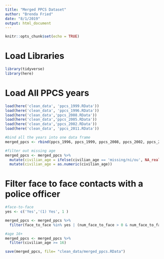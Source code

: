 ```yaml
---
title: "Merged PPCS Dataset"
author: "Brenda Fried"
date: "8/1/2019"
output: html_document
---
```


```r
knitr::opts_chunk$set(echo = TRUE)
```

# Load Libraries
```r
library(tidyverse)
library(here)
```

# Load All PPCS years
```r
load(here('clean_data', 'ppcs_1999.RData'))
load(here('clean_data', 'ppcs_1996.RData'))
load(here('clean_data','ppcs_2008.RData'))
load(here('clean_data','ppcs_2005.RData'))
load(here('clean_data','ppcs_2002.RData'))
load(here('clean_data', 'ppcs_2011.RData'))
```

```r
#bind all the years into one data frame
merged_ppcs <- rbind(ppcs_1996, ppcs_1999, ppcs_2008, ppcs_2002, ppcs_2005, ppcs_2011)
```

```r
#filter out missing age
merged_ppcs <- merged_ppcs %>% 
  mutate(civilian_age = ifelse(civilian_age == 'missing/ni/ou', NA_real_, civilian_age)) %>%
  mutate(civilian_age = as.numeric(civilian_age))
```

# Filter face to face contacts with a police officer
```r

#face-to-face
yes <- c('Yes','(1) Yes', 1 )

merged_ppcs <- merged_ppcs %>%
  filter(face_to_face %in% yes | (num_face_to_face > 0 & num_face_to_face < 998))

#age 16+
merged_ppcs <- merged_ppcs %>%
  filter(civilian_age >= 16)
```

```r
save(merged_ppcs, file= "clean_data/merged_ppcs.RData")
```


